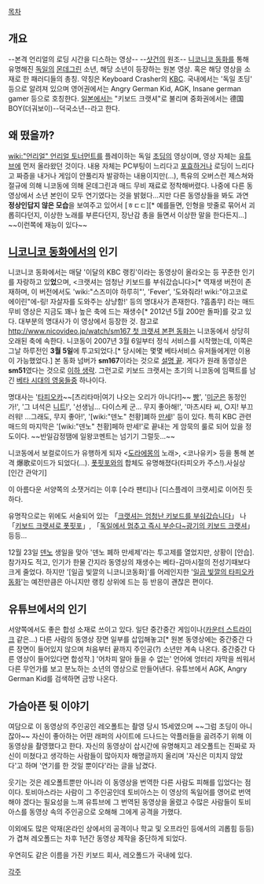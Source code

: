 {{{#!html
<object classid='clsid:d27cdb6e-ae6d-11cf-96b8-444553540000' codebase='http://download.macromedia.com/pub/shockwave/cabs/flash/swflash.cab#version=9,0,0,0'  id='NFPlayer36213' width='500' height='408'><param name='movie' value='http://serviceapi.nmv.naver.com/flash/NFPlayer.swf?vid=071BE8C1D21F006B1816868B15A2C6CFCF90&outKey=V12706bcc10ce32b1ab3ef4a411702290f67899033590414475daf4a411702290f678' /><param name='wmode' value='transparent' /><param name='allowScriptAccess' value='always' /><param name='allowFullScreen' value='true' /><embed src='http://serviceapi.nmv.naver.com/flash/NFPlayer.swf?vid=071BE8C1D21F006B1816868B15A2C6CFCF90&outKey=V12706bcc10ce32b1ab3ef4a411702290f67899033590414475daf4a411702290f678' wmode='transparent' width='500' height='408' allowScriptAccess='always' name='NFPlayer36213' id='NFPlayer36213' allowFullScreen='true' type='application/x-shockwave-flash' /></object>}}}

[[목차]]

== 개요 ==
--본격 언리얼의 로딩 시간을 디스하는 영상--
--[[샷건#s-5|샷건]]의 원조--
[[니코니코 동화]]를 통해 유명해진 [[독일]]의 [[몬데그린]] 소년, 해당 소년이 등장하는 원본 영상. 혹은 해당 영상을 소재로 한 패러디들의 총칭. 약칭은 Keyboard Crasher의 [[KBC]].  국내에서는 '독일 초딩' 등으로 알려져 있으며 영어권에서는 Angry German Kid, AGK, Insane german gamer 등으로 호칭한다. [[일본]]에서는 "키보드 크랫셔"로 불리며 중화권에서는 德国BOY(더궈보이)--덕국소년--라고 한다.

== 왜 떴을까? ==
[[wiki:"언리얼" 언리얼 토너먼트]]를 플레이하는 독일 [[초딩]]의 영상이며, 영상 자체는 [[유튜브]]에 먼저 올라왔던 것이다. 내용 자체는 PC부팅이 느리다고 [[포효]]하거나 로딩이 느리다고 짜증을 내거나 게임이 안풀리자 발광하는 내용이지만(…), 특유의 오버스런 제스쳐와 절규에 의해 니코동에 의해 몬데그린과 매드 무비 재료로 정착해버렸다. 나중에 다른 동영상에서 소년 본인이 모두 연기였다는 것을 밝혔다…지만 다른 동영상들을 봐도 과연 '''정상인답지 않은 모습'''을 보여주고 있어서 [ㅎㄷㄷ][* 예를들면, 인형을 밧줄로 묶어서 괴롭히다던지, 이상한 노래를 부른다던지, 장난감 총을 들면서 이상한 말을 한다든지...] ~~이런쪽에 재능이 있다~~

== [[니코니코 동화]]에서의 인기 ==
니코니코 동화에서는 매달 '이달의 KBC 랭킹'이라는 동영상이 올라오는 등 꾸준한 인기를 자랑하고 있'''었'''으며, <크랫셔는 엄청난 키보드를 부숴갔습니다>[* 역재생 버전이 존재하며, 이 버전에서도 'wiki:"스즈미야 하루히"', 'Fever', '도와줘라! wiki:"야고코로 에이린"에-링! 자살자를 도와주는 상냥함!' 등의 명대사가 존재한다. ?흠좀무] 라는 매드 무비 영상은 지금도 꽤나 높은 축에 드는 재생수[* 2012년 5월 200만 돌파]를 갖고 있다. 대부분의 명대사가 이 영상에서 등장한 것. 참고로 [[http://www.nicovideo.jp/watch/sm167 첫 크랫셔 본편 동화]]는 니코동에서 상당히 오래된 축에 속한다. 니코동이 2007년 3월 6일부터 정식 서비스를 시작했는데, 이쪽은 그날 하루전인 '''3월 5일'''에 투고되었다.[* 당시에는 몇몇 베타서비스 유저들에게만 이용이 가능했었다.] 본 동화 넘버가 '''sm167'''이라는 것으로 [[설명 끝]]. 게다가 원래 동영상은 '''sm51'''였다는 것으로 [[이하 생략]]. 그런고로 키보드 크랫셔는 초기의 니코동에 임팩트를 남긴 [[베타 시대의 영웅]]들중 하나이다.

명대사는 '[[타피오카]]~~[츠리타마|여기 나오는 오리가 아니다!]~~ [[빵]]', '[[미군]]은 동정인가!', '그 녀석은 [[니트]]!', '선생님… 다이스케 군… 무지 좋아해!', '마츠시타 씨, ○지! 부끄러워! …그래도, 무지 좋아!', '[wiki:"덴노" 천황]폐하 [[만세]]!' 등이 있다. 특히 KBC 관련 매드의 마지막은 '[wiki:"덴노" 천황]페하 만세!'로 끝내는 게 암묵의 룰로 되어 있을 정도이다. ~~반일감정땜에 일왕코멘트는 넘기기 그럴듯...~~

니코동에서 보컬로이드가 유행하게 되자 <[[도라에몽]]의 노래>, <코나유키> 등을 통해 본격 爆歌로이드가 되었다(…). [[폿핏포]]와의 합체도 유명해졌다(타피오카 주스!).사실상 [인간 관악기]

이 아름다운 서양쪽의 소잿거리는 이후 [수라 팬티]나 [디스플레이 크랫셔]로 이어진 듯 하다.

유명작으로는 위에도 서술되어 있는 「[http://www.nicovideo.jp/watch/sm427208 크랫셔는 엄청난 키보드를 부숴갔습니다]」 나 「[http://www.nicovideo.jp/watch/sm6432758 키보드 크랫셔로 폿핏포]」, 「[http://www.nicovideo.jp/watch/sm456010 독일에서 멈추고 즉시 부순다~광기의 키보드 크랫셔]」  등등…

12월 23일 [[덴노]] 생일을 맞아 '덴노 폐하 만세제'라는 투고제를 열었지만, 상황이 [안습]. 참가자도 적고, 인기가 한물 간지라 동영상의 재생수는 베타-감마시절의 전성기때보다 크게 줄었다.
하지만 '[일곱 빛깔의 니코니코동화]'를 어레인지한 '[http://www.nicovideo.jp/watch/sm9165667 일곱 빛깔의 타피오카 동화]'는 예전만큼은 아니지만 랭킹 상위에 드는 등 반응이 괜찮은 편이다.

== 유튜브에서의 인기 ==
서양쪽에서도 좋은 합성 소재로 쓰이고 있다. 일단 중간중간 게임이나([[카운터 스트라이크]] 같은…) 다른 사람의 동영상 장면 일부를 삽입해놓고[* 원본 동영상에는 중간중간 다른 장면이 들어있지 않으며 처음부터 끝까지 주인공(?) 소년만 계속 나온다. 중간중간 다른 영상이 들어있다면 합성작.] '어차피 알아 들을 수 없는' 언어에 엉터리 자막을 씌워서 다른 무언가를 보고 분노하는 소년의 영상으로 만들어낸다. 유튜브에서 AGK, Angry German Kid를 검색하면 금방 나온다. 

== 가슴아픈 뒷 이야기 ==
여담으로 이 동영상의 주인공인 레오폴트는 촬영 당시 15세였으며 ~~그럼 초딩이 아니잖아~~ 자신이 좋아하는 어떤 래퍼의 사이트에 드나드는 악플러들을 곯려주기 위해 이 동영상을 촬영했다고 한다. 자신의 동영상이 삽시간에 유명해지고 레오폴트는 진짜로 자신이 미쳤다고 생각하는 사람들이 많아지자 해명글까지 올리며 '자신은 미치지 않았다'고 하며 '연기를 한 것일 뿐이다'라는 글을 남겼다.

웃기는 것은 레오폴트뿐만 아니라 이 동영상을 번역한 다른 사람도 피해를 입었다는 점이다. 토비아스라는 사람이 그 주인공인데 토비아스는 이 영상의 독일어를 영어로 번역해야 겠다는 필요성을 느껴 유튜브에 그 번역된 동영상을 올렸고 수많은 사람들이 토비아스를 동영상 속의 주인공으로 오해해 그에게 공격을 가했다.

이외에도 많은 악재(온라인 상에서의 공격이나 학교 및 오프라인 등에서의 괴롭힘 등등)가 겹쳐 레오폴드는 차후 1년간 동영상 제작을 중단하게 되었다.

우연히도 같은 이름을 가진 키보드 회사, 레오폴드가 국내에 있다.

[[각주]]
